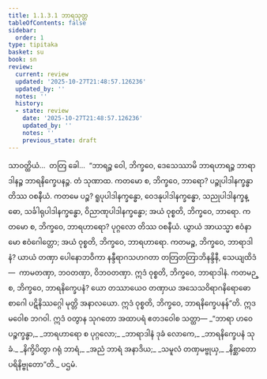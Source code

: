```yaml
---
title: 1.1.3.1 ဘာရသုတ္တ
tableOfContents: false
sidebar:
  order: 1
type: tipitaka
basket: su
book: sn
review:
  current: review
  updated: '2025-10-27T21:48:57.126236'
  updated_by: ''
  notes: ''
  history:
  - state: review
    date: '2025-10-27T21:48:57.126236'
    updated_by: ''
    notes: ''
    previous_state: draft
---
```



<ReviewStatus review={frontmatter.review} showDetails={true} />

<HypothesisAnnotation frontmatter={frontmatter} />

<DynamicBreadcrumb />

<Division number="22" book="sn" e="ch" v="18" p="282">

<Paragraph number="121" book="sn">
သာဝတ္ထိယံ…  တတြ ခေါ…  “ဘာရဉ္စ ဝေါ, ဘိက္ခဝေ, ဒေသေဿာမိ ဘာရဟာရဉ္စ ဘာရာဒါနဉ္စ ဘာရနိက္ခေပနဉ္စ. တံ သုဏာထ. ကတမော စ, ဘိက္ခဝေ, ဘာရော? ပဉ္စုပါဒါနက္ခန္ဓာ တိဿ ဝစနီယံ. ကတမေ ပဉ္စ? ရူပုပါဒါနက္ခန္ဓော, ဝေဒနုပါဒါနက္ခန္ဓော, သညုပါဒါနက္ခန္ဓော, သင်္ခါရုပါဒါနက္ခန္ဓော, ဝိညာဏုပါဒါနက္ခန္ဓော; အယံ ဝုစ္စတိ, ဘိက္ခဝေ, ဘာရော.
</Paragraph>

<Paragraph number="122" book="sn">
ကတမော စ, ဘိက္ခဝေ, ဘာရဟာရော? ပုဂ္ဂလော တိဿ ဝစနီယံ. ယွာယံ အာယသ္မာ ဧဝံနာမော ဧဝံဂေါတ္တော; အယံ ဝုစ္စတိ, ဘိက္ခဝေ, ဘာရဟာရော.
</Paragraph>

<Paragraph number="123" book="sn">
ကတမဉ္စ, ဘိက္ခဝေ, ဘာရာဒါနံ? ယာယံ တဏှာ ပေါနောဘဝိကာ နန္ဒီရာဂသဟဂတာ တတြတတြာဘိနန္ဒိနီ, သေယျထိဒံ—  ကာမတဏှာ, ဘဝတဏှာ, ဝိဘဝတဏှာ. ဣဒံ ဝုစ္စတိ, ဘိက္ခဝေ, ဘာရာဒါနံ.
</Paragraph>

<Paragraph number="124" book="sn">
ကတမဉ္စ, ဘိက္ခဝေ, ဘာရနိက္ခေပနံ? ယော တဿာယေဝ တဏှာယ အသေသဝိရာဂနိရောဓော စာဂေါ ပဋိနိဿဂ္ဂေါ မုတ္တိ အနာလယော. ဣဒံ ဝုစ္စတိ, ဘိက္ခဝေ, ဘာရနိက္ခေပနန်”တိ.
</Paragraph>

<Paragraph number="125" book="sn">
ဣဒမဝေါစ ဘဂဝါ. ဣဒံ ဝတွာန သုဂတော အထာပရံ ဧတဒဝေါစ သတ္ထာ—
</Paragraph>

<Paragraph number="126" type="verses" book="sn">
_“ဘာရာ ဟဝေ ပဉ္စက္ခန္ဓာ,_  
_ဘာရဟာရော စ ပုဂ္ဂလော;_  
_ဘာရာဒါနံ ဒုခံ လောကေ,_  
_ဘာရနိက္ခေပနံ သုခံ._  

</Paragraph>

<Paragraph number="127" type="verses" book="sn">
_နိက္ခိပိတွာ ဂရုံ ဘာရံ,_  
_အညံ ဘာရံ အနာဒိယ;_  
_သမူလံ တဏှမဗ္ဗုယှ,_  
_နိစ္ဆာတော ပရိနိဗ္ဗုတော”တိ._  


</Paragraph>
</Division>

<Paragraph number="128" type="center" book="sn">
ပဌမံ.
</Paragraph>